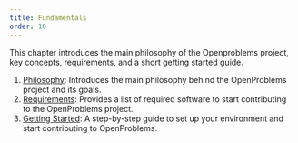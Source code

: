 ```yaml
---
title: Fundamentals
order: 10
---
```


This chapter introduces the main philosophy of the Openproblems project, key concepts, requirements, and a short getting started guide.

1. [Philosophy](philosophy.qmd): Introduces the main philosophy behind the OpenProblems project and its goals.
2. [Requirements](requirements.qmd): Provides a list of required software to start contributing to the OpenProblems project.
3. [Getting Started](getting_started.qmd): A step-by-step guide to set up your environment and start contributing to OpenProblems.